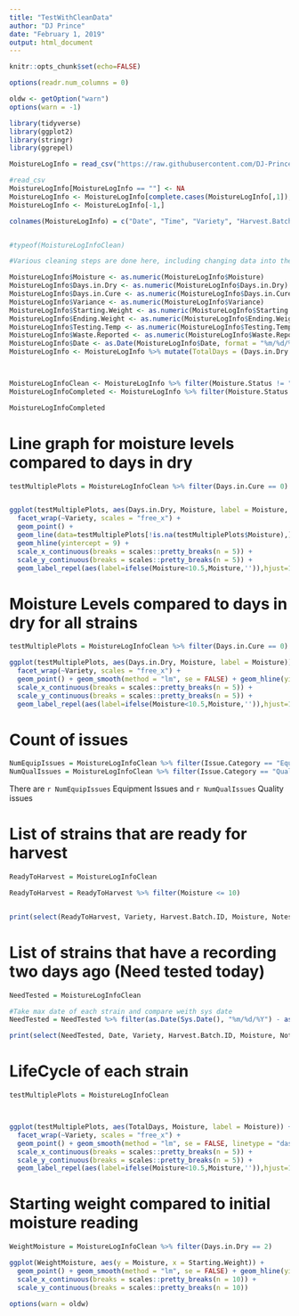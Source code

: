 ```yaml
---
title: "TestWithCleanData"
author: "DJ Prince"
date: "February 1, 2019"
output: html_document
---
```


```r
knitr::opts_chunk$set(echo=FALSE)

```


```r
options(readr.num_columns = 0)
```


```r
oldw <- getOption("warn")
options(warn = -1)
```


```r
library(tidyverse)
library(ggplot2)
library(stringr)
library(ggrepel)
```



```r
MoistureLogInfo = read_csv("https://raw.githubusercontent.com/DJ-Prince/OPC/master/MoistureAnalysisLog/Moisture%20Analysis%20Log%20v1.1%20Jan%2029-Feb12.csv")

#read_csv
MoistureLogInfo[MoistureLogInfo == ""] <- NA
MoistureLogInfo <- MoistureLogInfo[complete.cases(MoistureLogInfo[,1]),]
MoistureLogInfo <- MoistureLogInfo[-1,]

colnames(MoistureLogInfo) = c("Date", "Time", "Variety", "Harvest.Batch.ID", "Moisture.Status", "Badge", "Variance", "Moisture", "Days.in.Dry", "Days.in.Cure", "Starting.Weight", "Ending.Weight", "Testing.Temp", "Testing.Time", "Waste.Reported", "Issue.Category", "Issue.Type", "Notes")



```


```r
#typeof(MoistureLogInfoClean)
```



```r
#Various cleaning steps are done here, including changing data into the correct type and filtering on completion status.

MoistureLogInfo$Moisture <- as.numeric(MoistureLogInfo$Moisture)
MoistureLogInfo$Days.in.Dry <- as.numeric(MoistureLogInfo$Days.in.Dry)
MoistureLogInfo$Days.in.Cure <- as.numeric(MoistureLogInfo$Days.in.Cure)
MoistureLogInfo$Variance <- as.numeric(MoistureLogInfo$Variance)
MoistureLogInfo$Starting.Weight <- as.numeric(MoistureLogInfo$Starting.Weight)
MoistureLogInfo$Ending.Weight <- as.numeric(MoistureLogInfo$Ending.Weight)
MoistureLogInfo$Testing.Temp <- as.numeric(MoistureLogInfo$Testing.Temp)
MoistureLogInfo$Waste.Reported <- as.numeric(MoistureLogInfo$Waste.Reported)
MoistureLogInfo$Date <- as.Date(MoistureLogInfo$Date, format = "%m/%d/%Y")
MoistureLogInfo <- MoistureLogInfo %>% mutate(TotalDays = (Days.in.Dry + Days.in.Cure))



MoistureLogInfoClean <- MoistureLogInfo %>% filter(Moisture.Status != "Complete")
MoistureLogInfoCompleted <- MoistureLogInfo %>% filter(Moisture.Status == "Complete")
```


```r
MoistureLogInfoCompleted

```


<h1>Line graph for moisture levels compared to days in dry</h1>

```r

testMultiplePlots = MoistureLogInfoClean %>% filter(Days.in.Cure == 0) 


ggplot(testMultiplePlots, aes(Days.in.Dry, Moisture, label = Moisture, group = 1)) +
  facet_wrap(~Variety, scales = "free_x") +
  geom_point() +  
  geom_line(data=testMultiplePlots[!is.na(testMultiplePlots$Moisture),], color = "blue") +
  geom_hline(yintercept = 9) +
  scale_x_continuous(breaks = scales::pretty_breaks(n = 5)) +
  scale_y_continuous(breaks = scales::pretty_breaks(n = 5)) +
  geom_label_repel(aes(label=ifelse(Moisture<10.5,Moisture,'')),hjust=1,vjust=-2)

```


<h1>Moisture Levels compared to days in dry for all strains</h1>

```r

testMultiplePlots = MoistureLogInfoClean %>% filter(Days.in.Cure == 0)

ggplot(testMultiplePlots, aes(Days.in.Dry, Moisture, label = Moisture)) +
  facet_wrap(~Variety, scales = "free_x") +
  geom_point() + geom_smooth(method = "lm", se = FALSE) + geom_hline(yintercept = 9) +
  scale_x_continuous(breaks = scales::pretty_breaks(n = 5)) +
  scale_y_continuous(breaks = scales::pretty_breaks(n = 5)) +
  geom_label_repel(aes(label=ifelse(Moisture<10.5,Moisture,'')),hjust=1,vjust=-2)

```

<h1>Count of issues</h1>

```r
NumEquipIssues = MoistureLogInfoClean %>% filter(Issue.Category == "Equipment") %>% summarize(count = n())
NumQualIssues = MoistureLogInfoClean %>% filter(Issue.Category == "Quality") %>% summarize(count = n())

```

There are `r NumEquipIssues` Equipment Issues and `r NumQualIssues` Quality issues


<h1>List of strains that are ready for harvest</h1>

```r
ReadyToHarvest = MoistureLogInfoClean

ReadyToHarvest = ReadyToHarvest %>% filter(Moisture <= 10)


print(select(ReadyToHarvest, Variety, Harvest.Batch.ID, Moisture, Notes), n = 1e3)
```

<h1>List of strains that have a recording two days ago (Need tested today)</h1>

```r
NeedTested = MoistureLogInfoClean

#Take max date of each strain and compare weith sys date
NeedTested = NeedTested %>% filter(as.Date(Sys.Date(), "%m/%d/%Y") - as.Date(NeedTested$Date, "%m/%d/%Y") == 2)

print(select(NeedTested, Date, Variety, Harvest.Batch.ID, Moisture, Notes), n = 1e3)

```



<h1>LifeCycle of each strain</h1>

```r
testMultiplePlots = MoistureLogInfoClean 



ggplot(testMultiplePlots, aes(TotalDays, Moisture, label = Moisture)) +
  facet_wrap(~Variety, scales = "free_x") +
  geom_point() + geom_smooth(method = "lm", se = FALSE, linetype = "dashed") + geom_hline(yintercept = 9) +
  scale_x_continuous(breaks = scales::pretty_breaks(n = 5)) +
  scale_y_continuous(breaks = scales::pretty_breaks(n = 5)) +
  geom_label_repel(aes(label=ifelse(Moisture<10.5,Moisture,'')),hjust=1,vjust=-2)

```





<h1>Starting weight compared to initial moisture reading</h1>

```r
WeightMoisture = MoistureLogInfoClean %>% filter(Days.in.Dry == 2)

ggplot(WeightMoisture, aes(y = Moisture, x = Starting.Weight)) +
  geom_point() + geom_smooth(method = "lm", se = FALSE) + geom_hline(yintercept = 9) +
  scale_x_continuous(breaks = scales::pretty_breaks(n = 10)) +
  scale_y_continuous(breaks = scales::pretty_breaks(n = 10))

```


```r
options(warn = oldw)
```


